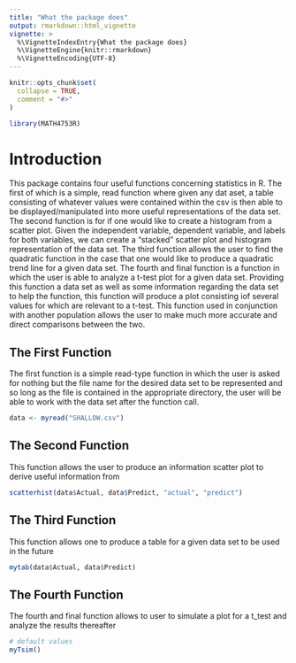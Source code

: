 ```yaml
---
title: "What the package does"
output: rmarkdown::html_vignette
vignette: >
  %\VignetteIndexEntry{What the package does}
  %\VignetteEngine{knitr::rmarkdown}
  %\VignetteEncoding{UTF-8}
---
```


```r
knitr::opts_chunk$set(
  collapse = TRUE,
  comment = "#>"
)
```

```r
library(MATH4753R)
```

# Introduction
This package contains four useful functions concerning statistics in R. The first of which is a simple, read function where given any dat aset, a table consisting of whatever values were contained within the csv is then able to be displayed/manipulated into more useful representations of the data set. The second function is for if one would like to create a histogram from a scatter plot. Given the independent variable, dependent variable, and labels for both variables, we can create a "stacked" scatter plot and histogram representation of the data set. The third function allows the user to find the quadratic function in the case that one would like to produce a quadratic trend line for a given data set. The fourth and final function is a function in which the user is able to analyze a t-test plot for a given data set. Providing this function a data set as well as some information regarding the data set to help the function, this function will produce a plot consisting iof several values for which are relevant to a t-test. This function used in conjunction with another population allows the user to make much more accurate and direct comparisons between the two.

## The First Function
The first function is a simple read-type function in which the user is asked for nothing but the file name for the desired data set to be represented and so long as the file is contained in the appropriate directory, the user will be able to work with the data set after the function call.
```r
data <- myread("SHALLOW.csv")
```


## The Second Function
This function allows the user to produce an information scatter plot to derive useful information from

```r
scatterhist(data$Actual, data$Predict, "actual", "predict")
```


## The Third Function
This function allows one to produce a table for a given data set to be used in the future

```r
mytab(data$Actual, data$Predict)
```


## The Fourth Function
The fourth and final function allows to user to simulate a plot for a t_test and analyze the results thereafter

```r
# default values
myTsim()
```

